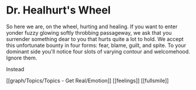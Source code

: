 # Dr. Healhurt's Wheel

So here we are, on the wheel, hurting and healing. If you want to enter yonder fuzzy glowing softly throbbing passageway, we ask that you surrender something dear to you that hurts quite a lot to hold. We accept this unfortunate bounty in four forms: fear, blame, guilt, and spite. To your dominant side you'll notice four slots of varying contour and welcomehood. Ignore them.

Instead 

[[graph/Topics/Topics - Get Real/Emotion]] [[feelings]] [[fullsmile]]